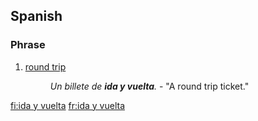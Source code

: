 ==Spanish==
===Phrase===
{{head|es|phrase}}
# [[round trip]]
#: ''Un billete de '''ida y vuelta'''.'' - "A round trip ticket."

[[fi:ida y vuelta]]
[[fr:ida y vuelta]]